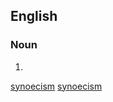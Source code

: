 {{also|synoecism}}
==English==

===Noun===
{{en-noun|!}}

# {{alternative spelling of|synoecism|lang=en}}

[[Category:English terms spelled with Œ|synoecism]]
[[Category:English words suffixed with -ism|synoecism]]